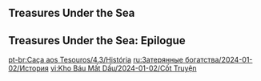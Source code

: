 {{Event Tabs
|rootpage = Lost Riches/2024-01-02
|gallery  = false
}}

==Treasures Under the Sea==
{{Transclude|Treasures Under the Sea|Dialogue|main=1|top=1}}

==Treasures Under the Sea: Epilogue==
{{Transclude|Treasures Under the Sea: Epilogue|Dialogue|main=1|top=1}}

[[pt-br:Caça aos Tesouros/4.3/História]]
[[ru:Затерянные богатства/2024-01-02/История]]
[[vi:Kho Báu Mất Dấu/2024-01-02/Cốt Truyện]]